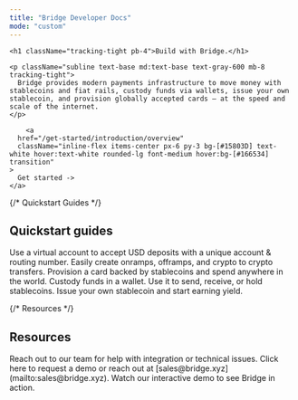```yaml
---
title: "Bridge Developer Docs"
mode: "custom"
---
```



<div className="bg-dots-gradient text-center text-gray-900">
  <div className="hero max-w-4xl mx-auto px-6 pt-24 pb-20">

    <h1 className="tracking-tight pb-4">Build with Bridge.</h1>

    <p className="subline text-base md:text-base text-gray-600 mb-8 tracking-tight">
      Bridge provides modern payments infrastructure to move money with stablecoins and fiat rails, custody funds via wallets, issue your own stablecoin, and provision globally accepted cards — at the speed and scale of the internet.
    </p>

        <a
      href="/get-started/introduction/overview"
      className="inline-flex items-center px-6 py-3 bg-[#15803D] text-white hover:text-white rounded-lg font-medium hover:bg-[#166534] transition"
    >
      Get started ->
    </a>
  </div>
</div>


<div className="bg-white pt-12 pb-16">
<div className="max-w-6xl mx-auto px-6">
{/* Quickstart Guides */}

<div className="mb-12">
<h2 className="text-lg text-gray-800 mb-4 font-medium tracking-tight">Quickstart guides</h2>

<Columns cols={3}>
  <Card title="Create a virtual account" icon="money-bill" iconType="regular" href="/get-started/guides/move-money/virtualaccounts">
    Use a virtual account to accept USD deposits with a unique account & routing number.
  </Card>
  <Card title="Convert to and from fiat and stablecoins" icon="shuffle" iconType="regular" href="/get-started/introduction/quick-start/create-a-one-time-payment">
    Easily create onramps, offramps, and crypto to crypto transfers.
  </Card>
  <Card title="Provision cards" icon="credit-card" iconType="regular" href="/get-started/guides/cards/overview">
    Provision a card backed by stablecoins and spend anywhere in the world.
  </Card>
</Columns>
  <Columns cols={3} className="justify-center">
    <Card title="Create wallets" icon="wallet" iconType="regular" href="/get-started/guides/wallets/crypto-to-crypto">
      Custody funds in a wallet. Use it to send, receive, or hold stablecoins.
    </Card>
    <Card title="Issue stablecoins" icon="wallet" iconType="regular" href="/platform/issuance/custom">
      Issue your own stablecoin and start earning yield.
    </Card>
  </Columns>
</div>

{/* Resources */}

<div className="mb-12">
<h2 className="text-lg text-gray-800 mb-4 font-medium tracking-tight">Resources</h2>

<Columns cols={3}>
  <Card title="Contact support" icon="headset" href="https://support.bridge.xyz">
    Reach out to our team for help with integration or technical issues.
  </Card>
  <Card title="Request sales" icon="handshake" href="https://www.bridge.xyz/requestfreedemo">
    Click here to request a demo or reach out at [sales@bridge.xyz](mailto:sales@bridge.xyz).
  </Card>
  <Card title="Demo" icon="presentation-screen" href="https://bridge.coastdemo.com/share/67f14d352788b1841300b826?mode=link">
    Watch our interactive demo to see Bridge in action.
  </Card>
</Columns>

</div>

</div>

</div>